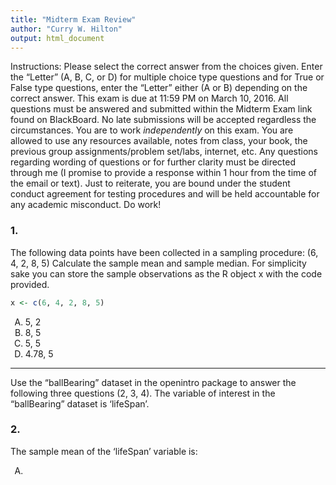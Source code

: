 ```yaml
---
title: "Midterm Exam Review"
author: "Curry W. Hilton"
output: html_document
---
```


Instructions: Please select the correct answer from the choices given. Enter the “Letter” (A, B, C, or D) for multiple choice type questions and for True or False type questions, enter the “Letter” either (A or B) depending on the correct answer. This exam is due at 11:59 PM on March 10, 2016. All questions must be answered and submitted within the Midterm Exam link found on BlackBoard. No late submissions will be accepted regardless the circumstances. You are to work *independently* on this exam. You are allowed to use any resources available, notes from class, your book, the previous group assignments/problem set/labs, internet, etc. Any questions regarding wording of questions or for further clarity must be directed through me (I promise to provide a response within 1 hour from the time of the email or text). Just to reiterate, you are bound under the student conduct agreement for testing procedures and will be held accountable for any academic misconduct. Do work!

### 1.

The following data points have been collected in a sampling procedure: (6, 4, 2, 8, 5) Calculate the sample mean and sample median. For simplicity sake you can store the sample observations as the R object x with the code provided.

```r
x <- c(6, 4, 2, 8, 5)
```

A) 5, 2
B) 8, 5
C) 5, 5
D) 4.78, 5

-----

Use the “ballBearing” dataset in the openintro package to answer the following three questions (2, 3, 4). The variable of interest in the “ballBearing” dataset is ‘lifeSpan’.

### 2. 

The sample mean of the ‘lifeSpan’ variable is:

A) 
